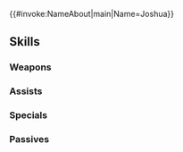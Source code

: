 {{#invoke:NameAbout|main|Name=Joshua}}{{HeroPage Tabs}}
{{Hero Infobox
|Name=Joshua
|Title=Tempest King
|GrowthModifier=Gen 2
|WeaponType=Red Sword
|MoveType=Infantry
|Origin=Fire Emblem: The Sacred Stones
|Gender=Male
|actorEN=Todd Haberkorn
|actorJP=野島裕史
|artist=冨士原良
|additionDate=November 15, 2017
|releaseDate=November 21, 2017
|TagID=ヨシュア
|InternalID=190
|Properties=tempest,hat,limited
|cv1=7
|cv2=400100
|description=A mercenary who loves to gamble. He has an evasive, almost aggravating personality. Appears in Fire Emblem: The Sacred Stones.
}}
{{Stats Page
|Lv1HP=18|Lv1ATK=7|Lv1SPD=9|Lv1DEF=8|Lv1RES=6
|GRHP=50|GRATK=55|GRSPD=60|GRDEF=50|GRRES=50
}}
==Skills==
===Weapons===
{{Weapons Table
|weapon1=Iron Sword
|weapon1Default=1
|weapon1Unlock=1
|weapon2=Steel Sword
|weapon2Default=3
|weapon2Unlock=2
|weapon3=Slaying Edge
|weapon3Default=4
|weapon3Unlock=3
|weapon4=Audhulma
|weapon4Default=5
|weapon4Unlock=5
}}
===Assists===
{{Assists Table}}
===Specials===
{{Specials Table
|special1=New Moon
|special1Default=4
|special1Unlock=3
|special2=Moonbow
|special2Unlock=4
}}
===Passives===
{{Passives Table
|passiveA1=Close Def 1
|passiveA2=Close Def 2
|passiveA3=Close Def 3
|passiveA1Unlock=3
|passiveA2Unlock=4
|passiveA3Unlock=5
|passiveB1=Windsweep 1
|passiveB2=Windsweep 2
|passiveB3=Windsweep 3
|passiveB1Unlock=1
|passiveB2Unlock=2
|passiveB3Unlock=4
}}
{{Heroes Navbox}}